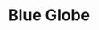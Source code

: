 ---
title: "Blue Globe"
meta_title: "Blue Globe craft"
description: "Craft de Blue Globe"
rank: "a"
draft: false
name: "Blue Globe"
recipe_img: "https://wiki.pokexgames.com/images/d/d3/Blue_Globe.png"
level: 94
craft_time: 86400
result: 1
value_npc: 1
ingredients:
  - name: "Glass"
    quantity: 100
    item_img: "https://wiki.pokexgames.com/images/1/15/Glass.png"
    value_npc: 1
  - name: "Big Crystal"
    quantity: 10
    item_img: "https://wiki.pokexgames.com/images/c/c4/Big_Crystal.png"
    value_npc: 1
  - name: "Tech Ball"
    quantity: 4
    item_img: "https://wiki.pokexgames.com/images/f/f4/Tech_Ball.png"
    value_npc: 1
  - name: "Zap"
    quantity: 15
    item_img: "https://wiki.pokexgames.com/images/4/4f/Zap1.png"
    value_npc: 1
  - name: "Water Stone"
    quantity: 1
    item_img: "https://wiki.pokexgames.com/images/8/80/Water-stone.gif"
    value_npc: 1
  - name: "Ice Stone"
    quantity: 1
    item_img: "https://wiki.pokexgames.com/images/3/34/Ice-stone.gif"
    value_npc: 1
  - name: "Dragon Tail"
    quantity: 5
    item_img: "https://wiki.pokexgames.com/images/8/88/Dragon_Tail.png"
    value_npc: 1
  - name: "Platinum Bar"
    quantity: 4
    item_img: "https://wiki.pokexgames.com/images/d/d2/Platinum_Bar.png"
    value_npc: 1
---